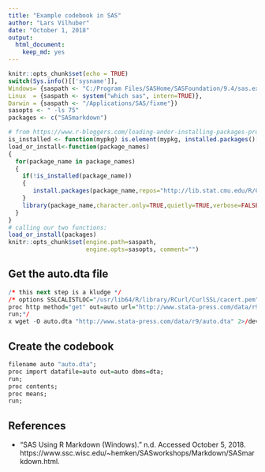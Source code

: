 ```yaml
---
title: "Example codebook in SAS"
author: "Lars Vilhuber"
date: "October 1, 2018"
output:
  html_document:
    keep_md: yes
---
```


```r
knitr::opts_chunk$set(echo = TRUE)
switch(Sys.info()[['sysname']],
Windows= {saspath <- "C:/Program Files/SASHome/SASFoundation/9.4/sas.exe"},
Linux  = {saspath <- system("which sas", intern=TRUE)},
Darwin = {saspath <- "/Applications/SAS/fixme"})
sasopts <- " -ls 75"
packages <- c("SASmarkdown")

```

```r
# from https://www.r-bloggers.com/loading-andor-installing-packages-programmatically/
is_installed <- function(mypkg) is.element(mypkg, installed.packages()[,1])
load_or_install<-function(package_names)
{
  for(package_name in package_names)
  {
    if(!is_installed(package_name))
    {
       install.packages(package_name,repos="http://lib.stat.cmu.edu/R/CRAN")
    }
    library(package_name,character.only=TRUE,quietly=TRUE,verbose=FALSE)
  }
}
# calling our two functions:
load_or_install(packages)
knitr::opts_chunk$set(engine.path=saspath,
                      engine.opts=sasopts, comment="")
```

## Get the auto.dta file
```r
/* this next step is a kludge */
/* options SSLCALISTLOC="/usr/lib64/R/library/RCurl/CurlSSL/cacert.pem";
proc http method="get" out=auto url="http://www.stata-press.com/data/r9/auto.dta";
run;*/
x wget -O auto.dta "http://www.stata-press.com/data/r9/auto.dta" 2>/dev/null 1>&2;


```

## Create the codebook
```r
filename auto "auto.dta";
proc import datafile=auto out=auto dbms=dta;
run;
proc contents;
proc means;
run;

```

## References
- “SAS Using R Markdown (Windows).” n.d. Accessed October 5, 2018. https://www.ssc.wisc.edu/~hemken/SASworkshops/Markdown/SASmarkdown.html.
